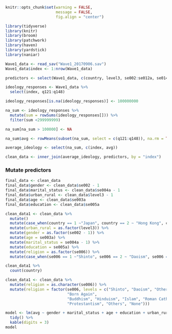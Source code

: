 ```r
knitr::opts_chunk$set(warning = FALSE, 
                      message = FALSE, 
                      fig.align = "center")
```

```r
library(tidyverse)
library(knitr)
library(broom)
library(patchwork)
library(haven)
library(yardstick)
library(naniar)
```

```r
Wave1_data <- read_sav("Wave1_20170906.sav")
Wave1_data$index <- 1:nrow(Wave1_data)

predictors <- select(Wave1_data, c(country, level3, se002:se012a, se014:pgnum, index))
```

```r
ideology_responses <- Wave1_data %>%
  select(index, q121:q148)
```

```r
ideology_responses[is.na(ideology_responses)] <- 100000000
```

```r
na_sum <- ideology_responses %>%
  mutate(sum = rowSums(ideology_responses[])) %>%
  filter(sum <299999999)

na_sum[na_sum > 100000] <- NA

na_sum$avg <- rowMeans(subset(na_sum, select = c(q121:q148)), na.rm = TRUE)

average_ideology <- select(na_sum, c(index, avg))
```

```r
clean_data <- inner_join(average_ideology, predictors, by = "index")
```

### Mutate predictors

```r
final_data <- clean_data
final_data$gender <- clean_data$se002 - 1
final_data$marital_status <- clean_data$se004a - 1
final_data$urban_rural <- clean_data$level3 - 1
final_data$age <- clean_data$se003a
final_data$education <- clean_data$se005a
```


```r
clean_data1 <- clean_data %>%
  mutate()
  mutate(case_when(country == 1 ~"Japan", country == 2 ~ "Hong Kong", country == 3 ~ "Korea", country == 4 ~ "China", country == 5 ~ "Mongolia", country == 6 ~ "Philippines", country == 7 ~ "Taiwan", country == 8 ~ "Thailand")) %>% 
  mutate(urban_rural = as.factor(level3)) %>%
  mutate(gender = as.factor(se002 - 1)) %>%
  mutate(age = se003a) %>%
  mutate(marital_status = se004a - 1) %>%
  mutate(education = se005a) %>%
  mutate(religion = as.factor(se006)) %>%
  mutate(case_when(se006 == 1 ~"Shinto", se006 == 2 ~ "Daoism", se006 == 3 ~ "Other Folk Religions", se006 == 4 ~ "Born Again", se006 == 5 ~ "Buddhism", se006 == 6 ~ "Hinduism", se006 == 7 ~ "Islam", se006 == 8 ~ "Roman Catholics", se006 == 9 ~ "Protestantism", se006 == 10 ~ "Others", se006 == 11 ~ "None")) 
```
```r
clean_data1 %>%
  count(country)
```

```r
clean_data1 <- clean_data %>%
  mutate(religion = as.character(se006)) %>%
  mutate(religion = factor(se006, levels = c("Shinto", "Daoism", "Other Folk Religions",
                           "Born Again",
                           "Buddhism", "Hinduism", "Islam", "Roman Catholics",
                           "Protestantism", "Others", "None")))

```

```r
model <- lm(avg ~ gender + marital_status + age + education + urban_rural, final_data) %>%
  tidy() %>%
  kable(digits = 3)
model
```